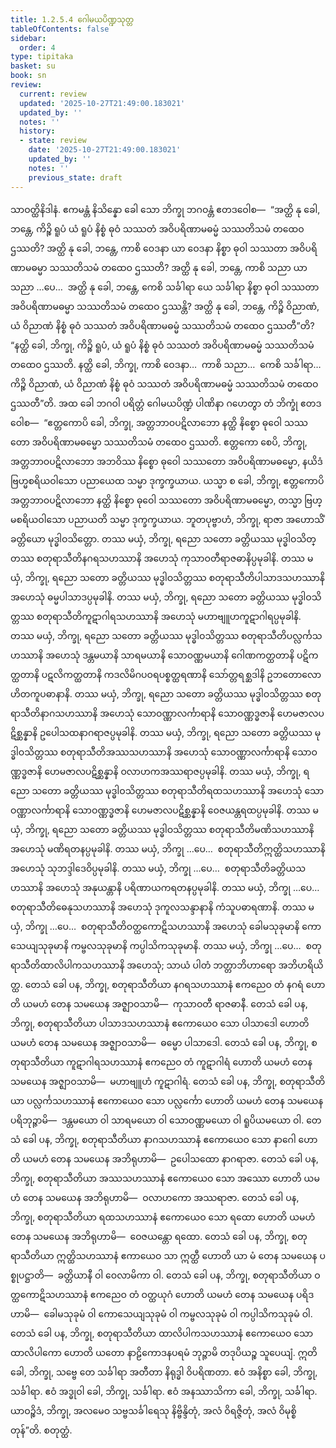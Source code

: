 ```yaml
---
title: 1.2.5.4 ဂေါမယပိဏ္ဍသုတ္တ
tableOfContents: false
sidebar:
  order: 4
type: tipitaka
basket: su
book: sn
review:
  current: review
  updated: '2025-10-27T21:49:00.183021'
  updated_by: ''
  notes: ''
  history:
  - state: review
    date: '2025-10-27T21:49:00.183021'
    updated_by: ''
    notes: ''
    previous_state: draft
---
```



<ReviewStatus review={frontmatter.review} showDetails={true} />

<HypothesisAnnotation frontmatter={frontmatter} />

<DynamicBreadcrumb />

<Division number="96" book="sn" e="ch" v="18" p="295">

<Paragraph number="606" book="sn">
သာဝတ္ထိနိဒါနံ. ဧကမန္တံ နိသိန္နော ခေါ သော ဘိက္ခု ဘဂဝန္တံ ဧတဒဝေါစ—  “အတ္ထိ နု ခေါ, ဘန္တေ, ကိဉ္စိ ရူပံ ယံ ရူပံ နိစ္စံ ဓုဝံ သဿတံ အဝိပရိဏာမဓမ္မံ သဿတိသမံ တထေဝ ဌဿတိ? အတ္ထိ နု ခေါ, ဘန္တေ, ကာစိ ဝေဒနာ ယာ ဝေဒနာ နိစ္စာ ဓုဝါ သဿတာ အဝိပရိဏာမဓမ္မာ သဿတိသမံ တထေဝ ဌဿတိ? အတ္ထိ နု ခေါ, ဘန္တေ, ကာစိ သညာ ယာ သညာ …ပေ…  အတ္ထိ နု ခေါ, ဘန္တေ, ကေစိ သင်္ခါရာ ယေ သင်္ခါရာ နိစ္စာ ဓုဝါ သဿတာ အဝိပရိဏာမဓမ္မာ သဿတိသမံ တထေဝ ဌဿန္တိ? အတ္ထိ နု ခေါ, ဘန္တေ, ကိဉ္စိ ဝိညာဏံ, ယံ ဝိညာဏံ နိစ္စံ ဓုဝံ သဿတံ အဝိပရိဏာမဓမ္မံ သဿတိသမံ တထေဝ ဌဿတီ”တိ? “နတ္ထိ ခေါ, ဘိက္ခု, ကိဉ္စိ ရူပံ, ယံ ရူပံ နိစ္စံ ဓုဝံ သဿတံ အဝိပရိဏာမဓမ္မံ သဿတိသမံ တထေဝ ဌဿတိ. နတ္ထိ ခေါ, ဘိက္ခု, ကာစိ ဝေဒနာ…  ကာစိ သညာ…  ကေစိ သင်္ခါရာ…  ကိဉ္စိ ဝိညာဏံ, ယံ ဝိညာဏံ နိစ္စံ ဓုဝံ သဿတံ အဝိပရိဏာမဓမ္မံ သဿတိသမံ တထေဝ ဌဿတီ”တိ.
</Paragraph>

<Paragraph number="607" book="sn">
အထ ခေါ ဘဂဝါ ပရိတ္တံ ဂေါမယပိဏ္ဍံ ပါဏိနာ ဂဟေတွာ တံ ဘိက္ခုံ ဧတဒဝေါစ—  “ဧတ္တကောပိ ခေါ, ဘိက္ခု, အတ္တဘာဝပဋိလာဘော နတ္ထိ နိစ္စော ဓုဝေါ သဿတော အဝိပရိဏာမဓမ္မော သဿတိသမံ တထေဝ ဌဿတိ. ဧတ္တကော စေပိ, ဘိက္ခု, အတ္တဘာဝပဋိလာဘော အဘဝိဿ နိစ္စော ဓုဝေါ သဿတော အဝိပရိဏာမဓမ္မော, နယိဒံ ဗြဟ္မစရိယဝါသော ပညာယေထ သမ္မာ ဒုက္ခက္ခယာယ. ယသ္မာ စ ခေါ, ဘိက္ခု, ဧတ္တကောပိ အတ္တဘာဝပဋိလာဘော နတ္ထိ နိစ္စော ဓုဝေါ သဿတော အဝိပရိဏာမဓမ္မော, တသ္မာ ဗြဟ္မစရိယဝါသော ပညာယတိ သမ္မာ ဒုက္ခက္ခယာယ.
</Paragraph>

<Paragraph number="608" book="sn">
ဘူတပုဗ္ဗာဟံ, ဘိက္ခု, ရာဇာ အဟောသိံ ခတ္တိယော မုဒ္ဓါဝသိတ္တော. တဿ မယှံ, ဘိက္ခု, ရညော သတော ခတ္တိယဿ မုဒ္ဓါဝသိတ္တဿ စတုရာသီတိနဂရသဟဿာနိ အဟေသုံ ကုသာဝတီရာဇဓာနိပ္ပမုခါနိ. တဿ မယှံ, ဘိက္ခု, ရညော သတော ခတ္တိယဿ မုဒ္ဓါဝသိတ္တဿ စတုရာသီတိပါသာဒသဟဿာနိ အဟေသုံ ဓမ္မပါသာဒပ္ပမုခါနိ. တဿ မယှံ, ဘိက္ခု, ရညော သတော ခတ္တိယဿ မုဒ္ဓါဝသိတ္တဿ စတုရာသီတိကူဋာဂါရသဟဿာနိ အဟေသုံ မဟာဗျူဟကူဋာဂါရပ္ပမုခါနိ. တဿ မယှံ, ဘိက္ခု, ရညော သတော ခတ္တိယဿ မုဒ္ဓါဝသိတ္တဿ စတုရာသီတိပလ္လင်္ကသဟဿာနိ အဟေသုံ ဒန္တမယာနိ သာရမယာနိ သောဝဏ္ဏမယာနိ ဂေါဏကတ္ထတာနိ ပဋိကတ္ထတာနိ ပဋလိကတ္ထတာနိ ကဒလိမိဂပဝရပစ္စတ္ထရဏာနိ သော်တ္တရစ္ဆဒါနိ ဥဘတောလောဟိတကူပဓာနာနိ. တဿ မယှံ, ဘိက္ခု, ရညော သတော ခတ္တိယဿ မုဒ္ဓါဝသိတ္တဿ စတုရာသီတိနာဂသဟဿာနိ အဟေသုံ သောဝဏ္ဏာလင်္ကာရာနိ သောဝဏ္ဏဒ္ဓဇာနိ ဟေမဇာလပဋိစ္ဆန္နာနိ ဥပေါသထနာဂရာဇပ္ပမုခါနိ. တဿ မယှံ, ဘိက္ခု, ရညော သတော ခတ္တိယဿ မုဒ္ဓါဝသိတ္တဿ စတုရာသီတိအဿသဟဿာနိ အဟေသုံ သောဝဏ္ဏာလင်္ကာရာနိ သောဝဏ္ဏဒ္ဓဇာနိ ဟေမဇာလပဋိစ္ဆန္နာနိ ဝလာဟကအဿရာဇပ္ပမုခါနိ. တဿ မယှံ, ဘိက္ခု, ရညော သတော ခတ္တိယဿ မုဒ္ဓါဝသိတ္တဿ စတုရာသီတိရထသဟဿာနိ အဟေသုံ သောဝဏ္ဏာလင်္ကာရာနိ သောဝဏ္ဏဒ္ဓဇာနိ ဟေမဇာလပဋိစ္ဆန္နာနိ ဝေဇယန္တရထပ္ပမုခါနိ. တဿ မယှံ, ဘိက္ခု, ရညော သတော ခတ္တိယဿ မုဒ္ဓါဝသိတ္တဿ စတုရာသီတိမဏိသဟဿာနိ အဟေသုံ မဏိရတနပ္ပမုခါနိ. တဿ မယှံ, ဘိက္ခု …ပေ…  စတုရာသီတိဣတ္ထိသဟဿာနိ အဟေသုံ သုဘဒ္ဒါဒေဝိပ္ပမုခါနိ. တဿ မယှံ, ဘိက္ခု …ပေ…  စတုရာသီတိခတ္တိယသဟဿာနိ အဟေသုံ အနုယန္တာနိ ပရိဏာယကရတနပ္ပမုခါနိ. တဿ မယှံ, ဘိက္ခု …ပေ…  စတုရာသီတိဓေနုသဟဿာနိ အဟေသုံ ဒုကူလသန္ဒာနာနိ ကံသူပဓာရဏာနိ. တဿ မယှံ, ဘိက္ခု …ပေ…  စတုရာသီတိဝတ္ထကောဋိသဟဿာနိ အဟေသုံ ခေါမသုခုမာနိ ကောသေယျသုခုမာနိ ကမ္ဗလသုခုမာနိ ကပ္ပါသိကသုခုမာနိ. တဿ မယှံ, ဘိက္ခု …ပေ…  စတုရာသီတိထာလိပါကသဟဿာနိ အဟေသုံ; သာယံ ပါတံ ဘတ္တာဘိဟာရော အဘိဟရိယိတ္ထ.
</Paragraph>

<Paragraph number="609" book="sn">
တေသံ ခေါ ပန, ဘိက္ခု, စတုရာသီတိယာ နဂရသဟဿာနံ ဧကညေဝ တံ နဂရံ ဟောတိ ယမဟံ တေန သမယေန အဇ္ဈာဝသာမိ—  ကုသာဝတီ ရာဇဓာနီ. တေသံ ခေါ ပန, ဘိက္ခု, စတုရာသီတိယာ ပါသာဒသဟဿာနံ ဧကောယေဝ သော ပါသာဒေါ ဟောတိ ယမဟံ တေန သမယေန အဇ္ဈာဝသာမိ—  ဓမ္မော ပါသာဒေါ. တေသံ ခေါ ပန, ဘိက္ခု, စတုရာသီတိယာ ကူဋာဂါရသဟဿာနံ ဧကညေဝ တံ ကူဋာဂါရံ ဟောတိ ယမဟံ တေန သမယေန အဇ္ဈာဝသာမိ—  မဟာဗျူဟံ ကူဋာဂါရံ. တေသံ ခေါ ပန, ဘိက္ခု, စတုရာသီတိယာ ပလ္လင်္ကသဟဿာနံ ဧကောယေဝ သော ပလ္လင်္ကော ဟောတိ ယမဟံ တေန သမယေန ပရိဘုဉ္ဇာမိ—  ဒန္တမယော ဝါ သာရမယော ဝါ သောဝဏ္ဏမယော ဝါ ရူပိယမယော ဝါ. တေသံ ခေါ ပန, ဘိက္ခု, စတုရာသီတိယာ နာဂသဟဿာနံ ဧကောယေဝ သော နာဂေါ ဟောတိ ယမဟံ တေန သမယေန အဘိရုဟာမိ—  ဥပေါသထော နာဂရာဇာ. တေသံ ခေါ ပန, ဘိက္ခု, စတုရာသီတိယာ အဿသဟဿာနံ ဧကောယေဝ သော အဿော ဟောတိ ယမဟံ တေန သမယေန အဘိရုဟာမိ—  ဝလာဟကော အဿရာဇာ. တေသံ ခေါ ပန, ဘိက္ခု, စတုရာသီတိယာ ရထသဟဿာနံ ဧကောယေဝ သော ရထော ဟောတိ ယမဟံ တေန သမယေန အဘိရုဟာမိ—  ဝေဇယန္တော ရထော. တေသံ ခေါ ပန, ဘိက္ခု, စတုရာသီတိယာ ဣတ္ထိသဟဿာနံ ဧကာယေဝ သာ ဣတ္ထီ ဟောတိ ယာ မံ တေန သမယေန ပစ္စုပဋ္ဌာတိ—  ခတ္တိယာနီ ဝါ ဝေလာမိကာ ဝါ. တေသံ ခေါ ပန, ဘိက္ခု, စတုရာသီတိယာ ဝတ္ထကောဋိသဟဿာနံ ဧကညေဝ တံ ဝတ္ထယုဂံ ဟောတိ ယမဟံ တေန သမယေန ပရိဒဟာမိ—  ခေါမသုခုမံ ဝါ ကောသေယျသုခုမံ ဝါ ကမ္ဗလသုခုမံ ဝါ ကပ္ပါသိကသုခုမံ ဝါ. တေသံ ခေါ ပန, ဘိက္ခု, စတုရာသီတိယာ ထာလိပါကသဟဿာနံ ဧကောယေဝ သော ထာလိပါကော ဟောတိ ယတော နာဠိကောဒနပရမံ ဘုဉ္ဇာမိ တဒုပိယဉ္စ သူပေယျံ. ဣတိ ခေါ, ဘိက္ခု, သဗ္ဗေ တေ သင်္ခါရာ အတီတာ နိရုဒ္ဓါ ဝိပရိဏတာ. ဧဝံ အနိစ္စာ ခေါ, ဘိက္ခု, သင်္ခါရာ. ဧဝံ အဒ္ဓုဝါ ခေါ, ဘိက္ခု, သင်္ခါရာ. ဧဝံ အနဿာသိကာ ခေါ, ဘိက္ခု, သင်္ခါရာ. ယာဝဉ္စိဒံ, ဘိက္ခု, အလမေဝ သဗ္ဗသင်္ခါရေသု နိဗ္ဗိန္ဒိတုံ, အလံ ဝိရဇ္ဇိတုံ, အလံ ဝိမုစ္စိတုန်”တိ.

</Paragraph>
</Division>

<Paragraph number="610" type="center" book="sn">
စတုတ္ထံ.
</Paragraph>